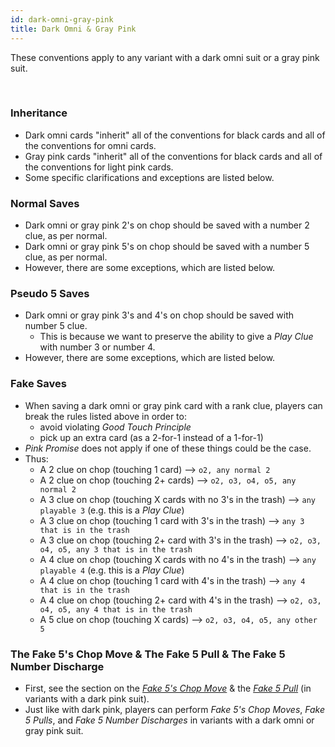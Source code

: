 ```yaml
---
id: dark-omni-gray-pink
title: Dark Omni & Gray Pink
---
```


These conventions apply to any variant with a dark omni suit or a gray pink suit.

<br />

### Inheritance

- Dark omni cards "inherit" all of the conventions for black cards and all of the conventions for omni cards.
- Gray pink cards "inherit" all of the conventions for black cards and all of the conventions for light pink cards.
- Some specific clarifications and exceptions are listed below.

### Normal Saves

- Dark omni or gray pink 2's on chop should be saved with a number 2 clue, as per normal.
- Dark omni or gray pink 5's on chop should be saved with a number 5 clue, as per normal.
- However, there are some exceptions, which are listed below.

### Pseudo 5 Saves

- Dark omni or gray pink 3's and 4's on chop should be saved with number 5 clue.
  - This is because we want to preserve the ability to give a *Play Clue* with number 3 or number 4.
- However, there are some exceptions, which are listed below.

### Fake Saves

- When saving a dark omni or gray pink card with a rank clue, players can break the rules listed above in order to:
  - avoid violating *Good Touch Principle*
  - pick up an extra card (as a 2-for-1 instead of a 1-for-1)
- *Pink Promise* does not apply if one of these things could be the case.
- Thus:
  - A 2 clue on chop (touching 1 card) --> `o2, any normal 2`
  - A 2 clue on chop (touching 2+ cards) --> `o2, o3, o4, o5, any normal 2`
  - A 3 clue on chop (touching X cards with no 3's in the trash) --> `any playable 3` (e.g. this is a *Play Clue*)
  - A 3 clue on chop (touching 1 card with 3's in the trash) --> `any 3 that is in the trash`
  - A 3 clue on chop (touching 2+ card with 3's in the trash) --> `o2, o3, o4, o5, any 3 that is in the trash`
  - A 4 clue on chop (touching X cards with no 4's in the trash) --> `any playable 4` (e.g. this is a *Play Clue*)
  - A 4 clue on chop (touching 1 card with 4's in the trash) --> `any 4 that is in the trash`
  - A 4 clue on chop (touching 2+ card with 4's in the trash) --> `o2, o3, o4, o5, any 4 that is in the trash`
  - A 5 clue on chop (touching X cards) --> `o2, o3, o4, o5, any other 5`

### The Fake 5's Chop Move & The Fake 5 Pull & The Fake 5 Number Discharge

- First, see the section on the *[Fake 5's Chop Move](dark-pink.mdx#the-fake-5s-chop-move)* & the *[Fake 5 Pull](dark-pink.mdx#the-fake-5-pull--the-fake-5-number-discharge)* (in variants with a dark pink suit).
- Just like with dark pink, players can perform *Fake 5's Chop Moves*, *Fake 5 Pulls*, and *Fake 5 Number Discharges* in variants with a dark omni or gray pink suit.
